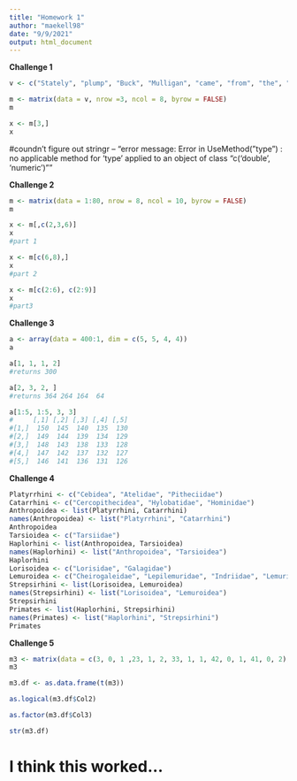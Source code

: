 ---
title: "Homework 1"
author: "maekell98"
date: "9/9/2021"
output: html_document
---



**Challenge 1**

```{r Ulysses chunk}
v <- c("Stately", "plump", "Buck", "Mulligan", "came", "from", "the", "stairhead", "bearing", "a", "bowl", "of", "lather", "on", "which", "a", "mirror", "and", "a", "razor", "lay", "crossed", "NA", "NA")

m <- matrix(data = v, nrow =3, ncol = 8, byrow = FALSE)
m

x <- m[3,]
x

```
#coundn't figure out stringr -- "error message: Error in UseMethod("type") : no applicable method for 'type' applied to an object of class "c('double', 'numeric')""




**Challenge 2**

```{r matrix chunk}
m <- matrix(data = 1:80, nrow = 8, ncol = 10, byrow = FALSE)
m

x <- m[,c(2,3,6)] 
x
#part 1

x <- m[c(6,8),] 
x
#part 2

x <- m[c(2:6), c(2:9)]
x
#part3

```




**Challenge 3** 

```{r array chunk}
a <- array(data = 400:1, dim = c(5, 5, 4, 4))
a

a[1, 1, 1, 2]
#returns 300

a[2, 3, 2, ]
#returns 364 264 164  64

a[1:5, 1:5, 3, 3]
#     [,1] [,2] [,3] [,4] [,5]
#[1,]  150  145  140  135  130
#[2,]  149  144  139  134  129
#[3,]  148  143  138  133  128
#[4,]  147  142  137  132  127
#[5,]  146  141  136  131  126
```



**Challenge 4** 

```{r phylogeny chunk}
Platyrrhini <- c("Cebidea", "Atelidae", "Pitheciidae")
Catarrhini <- c("Cercopithecidea", "Hylobatidae", "Hominidae")
Anthropoidea <- list(Platyrrhini, Catarrhini)
names(Anthropoidea) <- list("Platyrrhini", "Catarrhini")
Anthropoidea
Tarsioidea <- c("Tarsiidae")
Haplorhini <- list(Anthropoidea, Tarsioidea)
names(Haplorhini) <- list("Anthropoidea", "Tarsioidea")
Haplorhini
Lorisoidea <- c("Lorisidae", "Galagidae")
Lemuroidea <- c("Cheirogaleidae", "Lepilemuridae", "Indriidae", "Lemuridae", "Daubentoniidae")
Strepsirhini <- list(Lorisoidea, Lemuroidea)
names(Strepsirhini) <- list("Lorisoidea", "Lemuroidea")
Strepsirhini
Primates <- list(Haplorhini, Strepsirhini)
names(Primates) <- list("Haplorhini", "Strepsirhini")
Primates
```




**Challenge 5**

```{r matrix logical/factor chunk}
m3 <- matrix(data = c(3, 0, 1 ,23, 1, 2, 33, 1, 1, 42, 0, 1, 41, 0, 2), nrow = 5, ncol = 3, byrow = TRUE)
m3

m3.df <- as.data.frame(t(m3))

as.logical(m3.df$Col2)

as.factor(m3.df$Col3)

str(m3.df) 
```
# I think this worked... 



